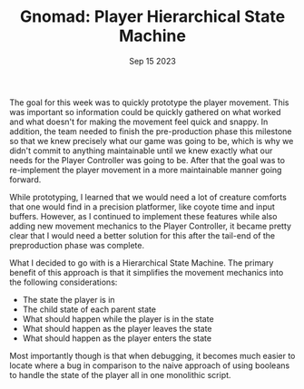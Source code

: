 ﻿---
title: "Gnomad: Player Hierarchical State Machine"
description: "The goal for this week was to quickly prototype the player movement. This was important so information could be quickly gathered on what worked and what doesn't for making the movement feel quick and snappy.  In addition, the team needed to finish the pre-production phase this milestone so that we knew precisely what our game was going to be, which is why we didn't commit to anything maintainable until we knew exactly what our needs for the Player Controller was going to be..."
date: "Sep 15 2023"
---
The goal for this week was to quickly prototype the player movement. This was important so information could be quickly gathered on what worked and what doesn't for making the movement feel quick and snappy.  In addition, the team needed to finish the pre-production phase this milestone so that we knew precisely what our game was going to be, which is why we didn't commit to anything maintainable until we knew exactly what our needs for the Player Controller was going to be. After that the goal was to re-implement the player movement in a more maintainable manner going forward.

While prototyping, I learned that we would need a lot of creature comforts that one would find in a precision platformer, like coyote time and input buffers. However, as I continued to implement these features while also adding new movement mechanics to the Player Controller, it became pretty clear that I would need a better solution for this after the tail-end of the preproduction phase was complete. 

What I decided to go with is a Hierarchical State Machine. The primary benefit of this approach is that it simplifies the movement mechanics into the following considerations:
 
 - The state the player is in
 - The child state of each parent state
 - What should happen while the player is in the state
 - What should happen as the player leaves the state
 - What should happen as the player enters the state 

Most importantly though is that when debugging, it becomes much easier to locate where a bug in comparison to the naive approach of using booleans to handle the state of the player all in one monolithic script.
